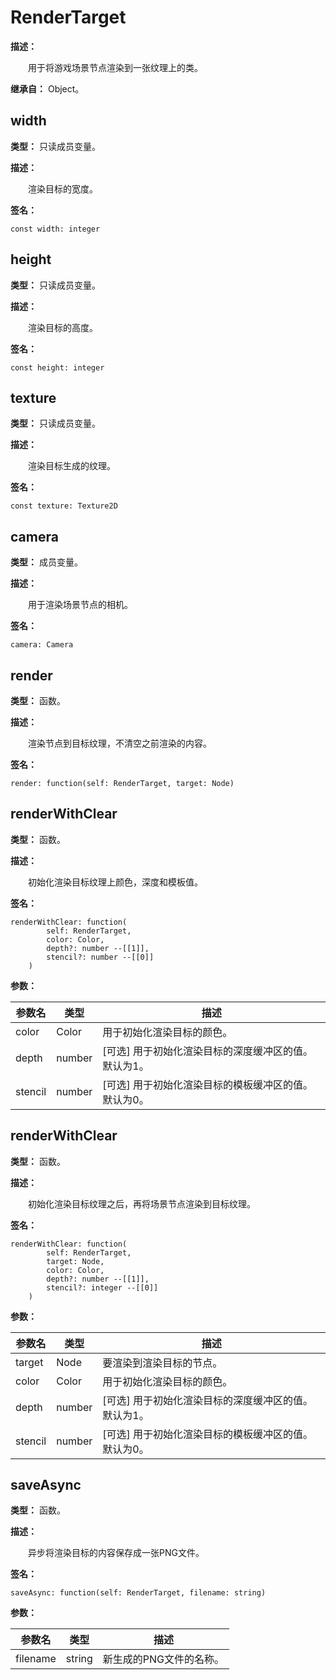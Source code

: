 
# RenderTarget

**描述：**

&emsp;&emsp;用于将游戏场景节点渲染到一张纹理上的类。

**继承自：** Object。

## width

**类型：** 只读成员变量。

**描述：**

&emsp;&emsp;渲染目标的宽度。

**签名：**
```tl
const width: integer
```

## height

**类型：** 只读成员变量。

**描述：**

&emsp;&emsp;渲染目标的高度。

**签名：**
```tl
const height: integer
```

## texture

**类型：** 只读成员变量。

**描述：**

&emsp;&emsp;渲染目标生成的纹理。

**签名：**
```tl
const texture: Texture2D
```

## camera

**类型：** 成员变量。

**描述：**

&emsp;&emsp;用于渲染场景节点的相机。

**签名：**
```tl
camera: Camera
```

## render

**类型：** 函数。

**描述：**

&emsp;&emsp;渲染节点到目标纹理，不清空之前渲染的内容。

**签名：**
```tl
render: function(self: RenderTarget, target: Node)
```

## renderWithClear

**类型：** 函数。

**描述：**

&emsp;&emsp;初始化渲染目标纹理上颜色，深度和模板值。

**签名：**
```tl
renderWithClear: function(
		self: RenderTarget,
		color: Color,
		depth?: number --[[1]],
		stencil?: number --[[0]]
	)
```

**参数：**

| 参数名 | 类型 | 描述 |
| --- | --- | --- |
| color | Color | 用于初始化渲染目标的颜色。 |
| depth | number | [可选] 用于初始化渲染目标的深度缓冲区的值。默认为1。 |
| stencil | number | [可选] 用于初始化渲染目标的模板缓冲区的值。默认为0。 |

## renderWithClear

**类型：** 函数。

**描述：**

&emsp;&emsp;初始化渲染目标纹理之后，再将场景节点渲染到目标纹理。

**签名：**
```tl
renderWithClear: function(
		self: RenderTarget,
		target: Node,
		color: Color,
		depth?: number --[[1]],
		stencil?: integer --[[0]]
	)
```

**参数：**

| 参数名 | 类型 | 描述 |
| --- | --- | --- |
| target | Node | 要渲染到渲染目标的节点。 |
| color | Color | 用于初始化渲染目标的颜色。 |
| depth | number | [可选] 用于初始化渲染目标的深度缓冲区的值。默认为1。 |
| stencil | number | [可选] 用于初始化渲染目标的模板缓冲区的值。默认为0。 |

## saveAsync

**类型：** 函数。

**描述：**

&emsp;&emsp;异步将渲染目标的内容保存成一张PNG文件。

**签名：**
```tl
saveAsync: function(self: RenderTarget, filename: string)
```

**参数：**

| 参数名 | 类型 | 描述 |
| --- | --- | --- |
| filename | string | 新生成的PNG文件的名称。 |